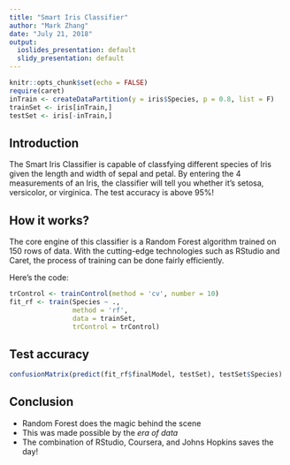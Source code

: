 ---
title: "Smart Iris Classifier"
author: "Mark Zhang"
date: "July 21, 2018"
output:
  ioslides_presentation: default
  slidy_presentation: default
---

```{r setup, include=FALSE}
knitr::opts_chunk$set(echo = FALSE)
require(caret)
inTrain <- createDataPartition(y = iris$Species, p = 0.8, list = F)
trainSet <- iris[inTrain,]
testSet <- iris[-inTrain,]
```

## Introduction

The Smart Iris Classifier is capable of classfying different species of Iris given the length and width of sepal and petal. By entering the 4 measurements of an Iris, the classifier will tell you whether it's setosa, versicolor, or virginica. The test accuracy is above 95%!

## How it works?

The core engine of this classifier is a Random Forest algorithm trained on 150 rows of data. With the cutting-edge technologies such as RStudio and Caret, the process of training can be done fairly efficiently.

Here's the code:
```{r, echo=TRUE}
trControl <- trainControl(method = 'cv', number = 10)
fit_rf <- train(Species ~ ., 
                method = 'rf',
                data = trainSet,
                trControl = trControl)
```

## Test accuracy

```{r, echo = T, comment=''}
confusionMatrix(predict(fit_rf$finalModel, testSet), testSet$Species)
```

## Conclusion

- Random Forest does the magic behind the scene
- This was made possible by the *era of data*
- The combination of RStudio, Coursera, and Johns Hopkins saves the day!
